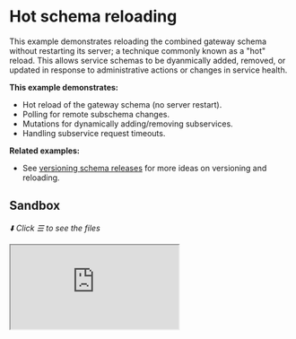 # Hot schema reloading

This example demonstrates reloading the combined gateway schema without restarting its server; a technique commonly known as a "hot" reload. This allows service schemas to be dyanmically added, removed, or updated in response to administrative actions or changes in service health.

**This example demonstrates:**

- Hot reload of the gateway schema (no server restart).
- Polling for remote subschema changes.
- Mutations for dynamically adding/removing subservices.
- Handling subservice request timeouts.

**Related examples:**

- See [versioning schema releases](../versioning-schema-releases) for more ideas on versioning and reloading.

## Sandbox

_⬇️ Click ☰ to see the files_

<iframe
  src="https://codesandbox.io/embed/github/ardatan/schema-stitching/tree/master/examples/hot-schema-reloading?codemirror=1&fontsize=14&initialpath=/graphql&theme=dark"
  className="mt-6 w-full h-[500px] rounded-md"
  title="hot-schema-reloading"
  allow="geolocation; microphone; camera; midi; vr; accelerometer; gyroscope; payment; ambient-light-sensor; encrypted-media; usb"
  sandbox="allow-forms allow-modals allow-popups allow-presentation allow-same-origin allow-scripts"
/>

> You can also see the project on GitHub [here](https://github.com/ardatan/schema-stitching/tree/master/examples/hot-schema-reloading).

The following services are available for interactive queries:

- **Stitched gateway:** listening on 4000/graphql
- _Inventory subservice_: listening on 4001/graphql
- _Products subservice_: listening on 4002/graphql

## Summary

Visit the stitched gateway and try running the following query:

```graphql
query {
  endpoints {
    url
    sdl
  }
}
```

Then, try the following mutation:

```graphql
mutation {
  removeEndpoint(url: "http://localhost:4001/graphql") {
    success
  }
}
```

Refresh gateway GraphiQL and see how the available types and root fields automatically adjust after the Reviews service has been removed from the gateway.

Then, try the following mutation:

```graphql
mutation {
  addEndpoint(url: "http://localhost:4001/graphql") {
    success
    endpoint {
      url
      sdl
    }
  }
}
```

Refresh gateway GraphiQL and see how the available types and root fields have been restored.

### Without polling

Polling is by no means necessary to trigger gateway schema reloads. An even simpler solution is to setup a dedicated mutation that reloads the gateway schema, and then call it manually or in response to deployment hooks. Try running the `reloadAllEndpoints` mutation in this example to manually trigger a reload:

```graphql
mutation {
  reloadAllEndpoints {
    success
  }
}
```

See [versioning schema releases](../versioning-schema-releases) for a deeper exploration of hot-reloads that fetch from a versioned schema registry.

### Dropping services

This configuration can also handle dropping services when they go offline. To try it, run each service in thier own terminal window:

```shell
# first terminal:
yarn start-service-inventory

# second terminal:
yarn start-service-products

# third terminal:
yarn start-gateway
```

Now try stopping the Products service by exiting its program (`CTRL+C`). Refresh gateway GraphiQL and notice that the schema has responded to the change automatically.
